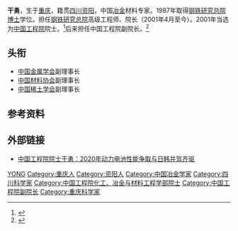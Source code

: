 '''干勇'''{{BD|1947年|8月3日|}}，生于[[重庆|重庆]]，籍贯[[四川|四川]][[资阳市|资阳]]，中国[[冶金|冶金]]材料专家。1987年取得[[钢铁研究总院|钢铁研究总院]][[博士|博士]]学位。担任[[钢铁研究总院|钢铁研究总院]]高级工程师、院长（2001年4月至今）。2001年当选为[[中国工程院|中国工程院]]院士。<ref >{{cite web |url=http://www.cae.cn/cae/jsp/jump.jsp?oid=20111231115137968906253 |language= |title=干勇 |publisher=中国工程院 |date= |accessdate=2016-09 |archive-date=2016-09-17 |archive-url=https://web.archive.org/web/20160917080713/http://www.cae.cn/cae/jsp/jump.jsp?oid=20111231115137968906253 |dead-url=no }}</ref>后来担任中国工程院副院长。<ref >{{cite web |url=http://news.163.com/15/0313/19/AKK1QBJL00014SEH.html |language= |title=中国工程院原副院长干勇：院士70岁退休方案已获中央批准 |publisher=澎湃新闻网 |date=2015-03-13 |accessdate= |archive-url=https://web.archive.org/web/20160924192637/http://news.163.com/15/0313/19/AKK1QBJL00014SEH.html |archive-date=2016-09-24 |dead-url=yes }}</ref>

== 头衔 ==
* [[中国金属学会|中国金属学会]]副理事长
* [[中国材料协会|中国材料协会]]副理事长
* [[中国稀土学会|中国稀土学会]]副理事长

== 参考资料 ==
{{reflist}}

== 外部链接 ==
* [http://www.ccidnet.com/2016/0705/10154186.shtml 中国工程院院士干勇：2020年动力电池性能争取与日韩并驾齐驱] {{Wayback|url=http://www.ccidnet.com/2016/0705/10154186.shtml |date=20170305002908 }}

{{中国工程院化工、冶金与材料工程学部院士}}
{{中国科学技术协会第七届全国委员会}}
{{中国科学技术协会第八届全国委员会}}

{{Authority control}}
{{DEFAULTSORT:Gan干}}
[[Category:干姓|YONG]]
[[Category:重庆人|Category:重庆人]]
[[Category:资阳人|Category:资阳人]]
[[Category:中国冶金学家|Category:中国冶金学家]]
[[Category:四川科学家|Category:四川科学家]]
[[Category:中国工程院化工、冶金与材料工程学部院士|Category:中国工程院化工、冶金与材料工程学部院士]]
[[Category:中国工程院副院长|Category:中国工程院副院长]]
[[Category:重庆科学家|Category:重庆科学家]]